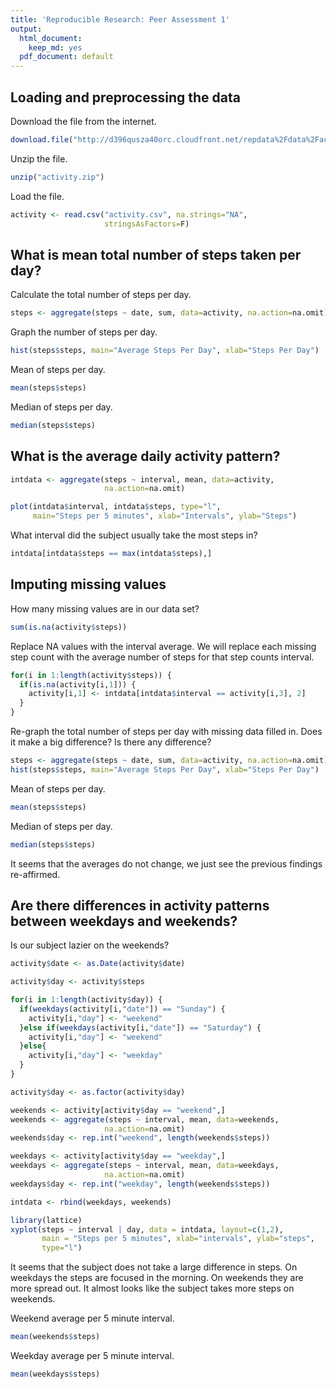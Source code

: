 ```yaml
---
title: 'Reproducible Research: Peer Assessment 1'
output:
  html_document:
    keep_md: yes
  pdf_document: default
---
```


## Loading and preprocessing the data

Download the file from the internet.

```r
download.file("http://d396qusza40orc.cloudfront.net/repdata%2Fdata%2Factivity.zip", "activity.zip")
```

Unzip the file.

```r
unzip("activity.zip")
```

Load the file.

```r
activity <- read.csv("activity.csv", na.strings="NA",
                     stringsAsFactors=F)
```


## What is mean total number of steps taken per day?

Calculate the total number of steps per day.

```r
steps <- aggregate(steps ~ date, sum, data=activity, na.action=na.omit)
```

Graph the number of steps per day.

```r
hist(steps$steps, main="Average Steps Per Day", xlab="Steps Per Day")
```

Mean of steps per day.

```r
mean(steps$steps)
```

Median of steps per day.

```r
median(steps$steps)
```

## What is the average daily activity pattern?

```r
intdata <- aggregate(steps ~ interval, mean, data=activity, 
                     na.action=na.omit)

plot(intdata$interval, intdata$steps, type="l", 
     main="Steps per 5 minutes", xlab="Intervals", ylab="Steps")
```

What interval did the subject usually take the most steps in?

```r
intdata[intdata$steps == max(intdata$steps),]
```

## Imputing missing values

How many missing values are in our data set?

```r
sum(is.na(activity$steps))
```

Replace NA values with the interval average.
We will replace each missing step count with the average number of steps for that step counts interval.

```r
for(i in 1:length(activity$steps)) {
  if(is.na(activity[i,1])) {
    activity[i,1] <- intdata[intdata$interval == activity[i,3], 2]
  }
}
```

Re-graph the total number of steps per day with missing data filled in.
Does it make a big difference?
Is there any difference?

```r
steps <- aggregate(steps ~ date, sum, data=activity, na.action=na.omit)
hist(steps$steps, main="Average Steps Per Day", xlab="Steps Per Day")
```

Mean of steps per day.

```r
mean(steps$steps)
```

Median of steps per day.

```r
median(steps$steps)
```

It seems that the averages do not change, we just see the previous findings re-affirmed.

## Are there differences in activity patterns between weekdays and weekends?

Is our subject lazier on the weekends?

```r
activity$date <- as.Date(activity$date)

activity$day <- activity$steps

for(i in 1:length(activity$day)) {
  if(weekdays(activity[i,"date"]) == "Sunday") {
    activity[i,"day"] <- "weekend"
  }else if(weekdays(activity[i,"date"]) == "Saturday") {
    activity[i,"day"] <- "weekend"
  }else{
    activity[i,"day"] <- "weekday"
  }
}

activity$day <- as.factor(activity$day)

weekends <- activity[activity$day == "weekend",]
weekends <- aggregate(steps ~ interval, mean, data=weekends, 
                     na.action=na.omit)
weekends$day <- rep.int("weekend", length(weekends$steps))

weekdays <- activity[activity$day == "weekday",]
weekdays <- aggregate(steps ~ interval, mean, data=weekdays, 
                     na.action=na.omit)
weekdays$day <- rep.int("weekday", length(weekends$steps))

intdata <- rbind(weekdays, weekends)

library(lattice)
xyplot(steps ~ interval | day, data = intdata, layout=c(1,2),
       main = "Steps per 5 minutes", xlab="intervals", ylab="steps",
       type="l")
```

It seems that the subject does not take a large difference in steps.
On weekdays the steps are focused in the morning.
On weekends they are more spread out.
It almost looks like the subject takes more steps on weekends.

Weekend average per 5 minute interval.
```r
mean(weekends$steps)
```

Weekday average per 5 minute interval.
```r
mean(weekdays$steps)
```